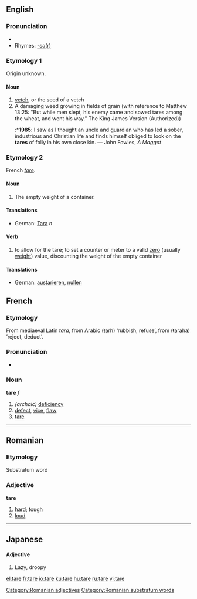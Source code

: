 ==English==

===Pronunciation===
* {{IPA|/tɛ:/}}
*Rhymes: [[Rhymes:English:-ɛə(r)|-ɛə(r)]]

===Etymology 1===
Origin unknown.

====Noun====
{{en-noun}}

# [[vetch]], or the seed of a vetch
#A damaging weed growing in fields of grain (with reference to Matthew 13:25: "But while men slept, his enemy came and sowed tares among the wheat, and went his way." The King James Version (Authorized))
#:*'''1985''': I saw as I thought an uncle and guardian who has led a sober, industrious and Christian life and finds himself obliged to look on the '''tares''' of folly in his own close kin. — John Fowles, ''A Maggot''

===Etymology 2===
French ''[[tare#French|tare]]''.

====Noun====
{{en-noun}}

#The empty weight of a container.

====Translations====
*German: [[Tara]] ''n''

====Verb====
{{en-verb|tar|ing}}

# to allow for the tare; to set a counter or meter to a valid [[zero]] (usually [[weight]]) value, discounting the weight of the empty container

====Translations====
*German: [[austarieren]], [[nullen]]


==French==

===Etymology===
From mediaeval Latin ''[[tara]]'', from Arabic {{ARchar|[[طرح]]}} (ŧarħ) ‘rubbish, refuse’, from {{ARchar|[[طرح]]}} (ŧaraħa) ‘reject, deduct’.

===Pronunciation===
* {{IPA|/taʀ/}}

===Noun===
'''tare''' ''f''
# ''(archaic)'' [[deficiency]]
# [[defect]], [[vice]], [[flaw]]
# [[tare#English|tare]]

----

==Romanian==

===Etymology===
Substratum word
===Adjective===
'''tare'''

# [[hard]]; [[tough]]
# [[loud]]

[[Category:Romanian adjectives]]
[[Category:Romanian substratum words]]
----

==Japanese==

====Adjective====

#Lazy, droopy



[[el:tare]]
[[fr:tare]]
[[io:tare]]
[[ku:tare]]
[[hu:tare]]
[[ru:tare]]
[[vi:tare]]